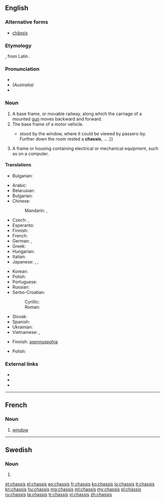 {{also|Chassis|châssis}}
==English==
{{wikipedia}}

===Alternative forms===
* [[châssis]]

===Etymology===
{{borrowing|fr|châssis|lang=en}}, from Latin {{term|lang=la|capsa||case}}.

===Pronunciation===
* {{IPA|/ˈtʃæsi/|/ˈʃæsi/}}
* ''(Australia)'' {{IPA|/ˈʃæzi/}}
* {{rhymes|æsi|æzi}}

===Noun===
{{en-noun|chassis}}

# A base frame, or movable railway, along which the carriage of a mounted [[gun]] moves backward and forward.
# The base frame of a motor vehicle.
#* {{quote-book|year=1913|author=[[w:Robert Barr (writer)|Robert Barr]]
|title=Lord Stranleigh Abroad
|chapter=2|url=http://openlibrary.org/works/OL1796924W
|passage=The door being open, Stranleigh walked in unannounced. A two-seated runabout{{...}}stood by the window, where it could be viewed by passers-by. Further down the room rested a '''chassis''', … .}}
# A frame or housing containing electrical or mechanical equipment, such as on a computer.

====Translations====
{{trans-top|A base frame, or movable railway}}
* Bulgarian: {{t+|bg|платформа|f}}
{{trans-mid}}
{{trans-bottom}}

{{trans-top|base frame of motor vehicle}}
* Arabic: {{t-|ar|شاصي|sc=Arab}}
* Belarusian: {{t-|be|шасі|n|tr=šasí|sc=Cyrl}}
* Bulgarian: {{t+|bg|шаси|n|tr=šasí|sc=Cyrl}}
* Chinese:
*: Mandarin: {{t|cmn|底盤|sc=Hani}}, {{t|cmn|底盘|tr=dìpán|sc=Hani}}
* Czech: {{t-|cs|podvozek|m}}, {{t-|cs|šasi|n}}
* Esperanto: {{t-|eo|ĉasio}}
* Finnish: {{t+|fi|alusta}}
* French: {{t+|fr|châssis|m}}
* German: {{t+|de|Chassis|n}}, {{t+|de|Fahrgestell|n}}
* Greek: {{t+|el|σασί|n|tr=sasí|sc=Grek}}
* Hungarian: {{t+|hu|alváz}}
* Italian: {{t-|it|châssis|m}}
* Japanese: {{t-|ja|シャシ|tr=shashi|sc=Jpan}}, {{t-|ja|シャーシ|tr=shāshi|sc=Jpan}}, {{t-|ja|シャシー|tr=shashī|sc=Jpan}}
{{trans-mid}}
* Korean: {{t-|ko|섀시|tr=syaesi|sc=Kore}}
* Polish: {{t+|pl|podwozie|n}}
* Portuguese: {{t+|pt|chassi|m}}
* Russian: {{t+|ru|шасси|n|tr=šassí|sc=Cyrl}}
* Serbo-Croatian:
*: Cyrillic: {{t-|sh|шасија|f}}
*: Roman: {{t-|sh|šasija|f}}
* Slovak: {{t-|sk|podvozok|m}}
* Spanish: {{t+|es|chasis|m}}
* Ukrainian: {{t-|uk|шасі|n|tr=šasí|sc=Cyrl}}
* Vietnamese: {{t-|vi|sát-xi}}, {{t-|vi|khung gầm}}
{{trans-bottom}}

{{trans-top|A frame or housing containing electrical or mechanical equipment}}
* Finnish: [[asennuspohja]]
{{trans-mid}}
* Polish: {{t-|pl|obudowa|f}}
{{trans-bottom}}

===External links===
* {{R:Webster 1913}}
* {{R:Century 1911}}
* {{R:OneLook}}

----

==French==

===Noun===
{{head|fr|noun|g=m}}

# {{context|Acadia|lang=fr}} [[window]]

----

==Swedish==

===Noun===
{{head|sv|noun form}}

# {{sv-noun-form-indef-gen|chassi}}

[[et:chassis]]
[[el:chassis]]
[[eo:chassis]]
[[fr:chassis]]
[[ko:chassis]]
[[io:chassis]]
[[it:chassis]]
[[kn:chassis]]
[[hu:chassis]]
[[mg:chassis]]
[[ml:chassis]]
[[my:chassis]]
[[pl:chassis]]
[[ru:chassis]]
[[ta:chassis]]
[[tr:chassis]]
[[vi:chassis]]
[[zh:chassis]]